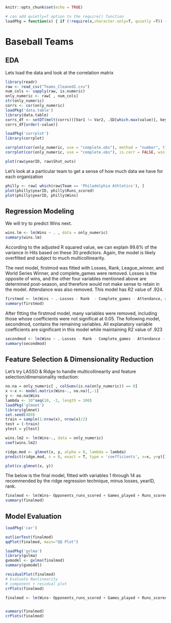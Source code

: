 

```r
knitr::opts_chunk$set(echo = TRUE)
```
```r
# can add quietly=T option to the require() function
loadPkg = function(x) { if (!require(x,character.only=T, quietly =T)) { install.packages(x,dep=T,repos="http://cran.us.r-project.org"); if(!require(x,character.only=T)) stop("Package not found") } }
```

# Baseball Teams

## EDA
Lets load the data and look at the correlation matrix
```r
library(readr)
raw <- read_csv("Teams_Cleaned2.csv")
num_cols <- sapply(raw, is.numeric)
only_numeric <- raw[ , num_cols]
str(only_numeric)
corrs <- cor(only_numeric)
loadPkg('data.table')
library(data.table)
corrs_df <- setDT(melt(corrs))[Var1 != Var2, .SD[which.max(value)], keyby=Var1]
corrs_df[order(-value)]
```

```r
loadPkg('corrplot')
library(corrplot)

corrplot(cor(only_numeric, use = "complete.obs"), method = "number", tl.cex = .5)
corrplot(cor(only_numeric, use = "complete.obs"), is.corr = FALSE, win.asp = .7, order = "hclust", tl.cex = .5)
```

```r
plot(raw$yearID, raw$Shut_outs)
```

Let's look at a particular team to get a sense of how much data we have for each organization
```r
philly <- raw[ which(raw$Team == 'Philadelphia Athletics'), ]
plot(philly$yearID, philly$Runs_scored)
plot(philly$yearID, philly$Wins)
```

## Regression Modeling
We will try to predict Wins next. 
```r
wins.lm <- lm(Wins ~ . , data = only_numeric)
summary(wins.lm)

```
According to the adjusted R squared value, we can explain 99.6% of the variance in Hits based on these 30 predictors. Again, the model is likely overfitted and subject to much multicollinearity.

The next model, firstmod was fitted with Losses, Rank, League_winner, and World Series Winner, and complete_games were removed. Losses is the opposite of wins, and the other four variables mentioned above are determined post-season, and therefore would not make sense to retain in the model. Attendance was also removed. This model has R2 value of .924.

```r
firstmod <- lm(Wins ~ .-Losses - Rank  - Complete_games - Attendance, data = only_numeric)
summary(firstmod)
```
After fitting the firstmod model, many variables were removed, including those whose coefficients were not significat at 0.05. The following model, secondmod, contains the remaining variables. All explanatory variable coefficients are significant in this model while maintaining R2 value of .923
```r
secondmod <- lm(Wins ~ .-Losses - Rank - Complete_games - Attendance - Strikeouts_by_pitcher -Homeruns_allowed - Hits_allowed -Doubles -Triples - Homeruns - Walks -yearID -Games_played -Home_games, data = only_numeric)
summary(secondmod)
```

## Feature Selection & Dimensionality Reduction
Let's try LASSO & Ridge to handle multicollinearity and feature selection/dimensionality reduction:

```r
no.na = only_numeric[ , colSums(is.na(only_numeric)) == 0]
x <-x <- model.matrix(Wins~., no.na)[,-1]
y <- no.na$Wins
lambda <- 10^seq(10, -2, length = 100)
loadPkg('glmnet')
library(glmnet)
set.seed(489)
train = sample(1:nrow(x), nrow(x)/2)
test = (-train)
ytest = y[test]

wins.lm2 <- lm(Wins~., data = only_numeric)
coef(wins.lm2)

ridge.mod <- glmnet(x, y, alpha = 0, lambda = lambda)
predict(ridge.mod, s = 0, exact = T, type = 'coefficients', x=x, y=y)[1:14,]
```

```r
plot(cv.glmnet(x, y))
```

The below is the final model, fitted with variables 1 through 14 as recommended by the ridge regression technique, minus losses, yearID, rank.
```r
finalmod <- lm(Wins~ Opponents_runs_scored + Games_played + Runs_scored + At_bats + Hits + Doubles + Triples + Homeruns + Walks + Stollen_bases, data = only_numeric)
summary(finalmod)
```
## Model Evaluation
```r
loadPkg('car')

outlierTest(finalmod)
qqPlot(finalmod, main="QQ Plot")
```

```r
loadPkg('gvlma')
library(gvlma)
gvmodel <- gvlma(finalmod) 
summary(gvmodel)
```

```r
residualPlot(finalmod)
# Evaluate Nonlinearity
# component + residual plot 
crPlots(finalmod)
```


```r
finalmod <- lm(Wins~ Opponents_runs_scored + Games_played + Runs_scored + At_bats + Hits + Doubles + Triples + Homeruns + Walks + Stollen_bases, data = only_numeric)


summary(finalmod)
crPlots(finalmod)


```

